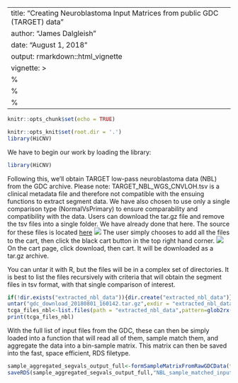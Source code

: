 
<style>
  .main-container {
    max-width: 1200px !important;
  }
</style>
<style type="text/css">
.main-container {
  max-width: 1200px;
  margin-left: auto;
  margin-right: auto;
}
</style>
---
title: "Creating Neuroblastoma Input Matrices from public GDC (TARGET) data"
author: "James Dalgleish"
date: "August 1, 2018"
output: rmarkdown::html_vignette
vignette: >
 %\VignetteEngine{knitr::rmarkdown}
 %\VignetteIndexEntry{Creating the Input matrix from public data}
 %\VignetteEncoding{UTF-8}
---
```r
knitr::opts_chunk$set(echo = TRUE)

knitr::opts_knit$set(root.dir = '.')
library(HiCNV)
```
We have to begin our work by loading the library:
```r
library(HiCNV)
```
Following this, we'll obtain TARGET low-pass neuroblastoma data (NBL) from the GDC archive.
Please note: TARGET_NBL_WGS_CNVLOH.tsv is a clinical metadata file and therefore not compatible with the ensuing functions to extract segment data.
We have also chosen to use only a single comparison type (NormalVsPrimary) to ensure comparability and compatibility with the data. Users can download the tar.gz file and remove the tsv files into a single folder. We have already done that here.
The source for these files is located [here](https://portal.gdc.cancer.gov/legacy-archive/search/f?filters=%7B%22op%22:%22and%22,%22content%22:%5B%7B%22op%22:%22in%22,%22content%22:%7B%22field%22:%22files.data_category%22,%22value%22:%5B%22Copy%20number%20variation%22%5D%7D%7D,%7B%22op%22:%22in%22,%22content%22:%7B%22field%22:%22files.experimental_strategy%22,%22value%22:%5B%22WGS%22%5D%7D%7D,%7B%22op%22:%22in%22,%22content%22:%7B%22field%22:%22files.access%22,%22value%22:%5B%22open%22%5D%7D%7D,%7B%22op%22:%22in%22,%22content%22:%7B%22field%22:%22cases.project.project_id%22,%22value%22:%5B%22TARGET-NBL%22%5D%7D%7D%5D%7D&pagination=%7B%22files%22:%7B%22from%22:101,%22size%22:100,%22sort%22:%22cases.project.project_id:asc%22%7D%7D)
![](NBL_data_files.png)
The user simply chooses to add all the files to the cart, then click the black cart button in the top right hand corner.
![](download_from_cart.png)
On the cart page, click download, then cart. It will be downloaded as a tar.gz archive.

You can untar it with R, but the files will be in a complex set of directories. It is best to list the files recursively
with criteria that will obtain the segment files in tsv format, with that single comparison of interest.
```r
if(!dir.exists("extracted_nbl_data")){dir.create("extracted_nbl_data")}
untar("gdc_download_20180801_160142.tar.gz",exdir = "extracted_nbl_data")
tcga_files_nbl<-list.files(path = "extracted_nbl_data",pattern=glob2rx("*NormalVsPrimary.tsv"),recursive=T,full.names = T)
print(tcga_files_nbl)

```
With the full list of input files from the GDC, these can then be simply loaded into a function that will read all of them, sample match them, and aggregate the data into a bin-sample matrix. This matrix can then be saved into the fast, space efficient, RDS filetype.
```r
sample_aggregated_segvals_output_full<-formSampleMatrixFromRawGDCData(tcga_files = tcga_files_nbl,format = "TARGET")
saveRDS(sample_aggregated_segvals_output_full,"NBL_sample_matched_input_matrix.rds")

```
